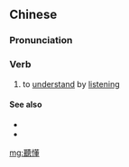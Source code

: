 {{also|听懂}}
==Chinese==
{{zh-forms|s=听懂}}

===Pronunciation===
{{zh-pron
|m=tīngdǒng
|c=ting3 dung2,ting1 dung2,teng1 dung2
|c_note=ting<sup>3</sup>/ting<sup>1</sup> dung<sup>2</sup> - literary; teng<sup>1</sup> dung<sup>2</sup> - vernacular
|cat=v
}}

===Verb===
{{zh-verb}}

# to [[understand]] by [[listening]]

====See also====
* {{zh-l|看懂}}
* {{zh-l|聽不懂}}

[[mg:聽懂]]